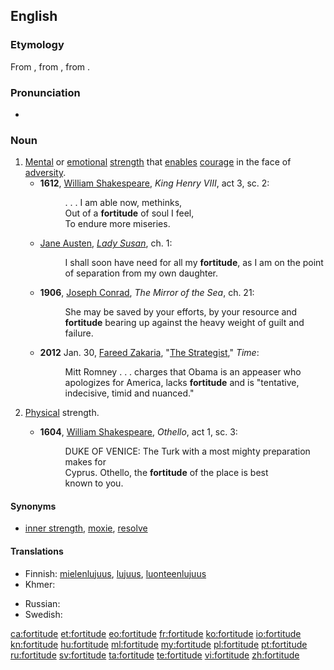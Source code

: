 ==English==

===Etymology===
From {{etyl|fro|en}}, from {{etyl|la|en}} {{term|fortitudo|fortitūdō|bravery, strength|lang=la}}, from {{term|fortis||brave, strong|lang=la}}.

===Pronunciation===
* {{a|RP}} {{IPA|/ˈfɔːtɪtjuːd/}}

===Noun===
{{en-noun}}

# [[mental|Mental]] or [[emotional]] [[strength]] that [[enable]]s [[courage]] in the face of [[adversity]].
#* '''1612''', [[w:William Shakespeare|William Shakespeare]], ''King Henry VIII'', act 3, sc. 2:
#*: . . . I am able now, methinks,
#*: Out of a '''fortitude''' of soul I feel,
#*: To endure more miseries.
#* {{circa|1794}} [[w:Jane Austen|Jane Austen]], ''[[w:Lady Susan|Lady Susan]]'', ch. 1:
#*: I shall soon have need for all my '''fortitude''', as I am on the point of separation from my own daughter.
#* '''1906''', [[w:Joseph Conrad|Joseph Conrad]], ''The Mirror of the Sea'', ch. 21:
#*: She may be saved by your efforts, by your resource and '''fortitude''' bearing up against the heavy weight of guilt and failure.
#* '''2012 ''' Jan. 30, [[w:Fareed Zakaria|Fareed Zakaria]], "[http://www.time.com/time/magazine/article/0,9171,2104842,00.html The Strategist]," ''Time'':
#*: Mitt Romney . . . charges that Obama is an appeaser who apologizes for America, lacks '''fortitude''' and is "tentative, indecisive, timid and nuanced."
# {{context|archaic}} [[physical|Physical]] strength.
#* '''1604''', [[w:William Shakespeare|William Shakespeare]], ''Othello'', act 1, sc. 3:
#*: DUKE OF VENICE: The Turk with a most mighty preparation makes for
#*: Cyprus. Othello, the '''fortitude''' of the place is best
#*: known to you.

====Synonyms====
* {{sense|mental or emotional strength}} [[inner strength]], [[moxie]], [[resolve]]

====Translations====
{{trans-top|mental or emotional strength}}
* Finnish: [[mielenlujuus]], [[lujuus]], [[luonteenlujuus]]
* Khmer: {{t-|km|ចិត្ដអត់ធ្មត់|tr=jət ɑt tmʊət|sc=Khmr}}
{{trans-mid}}
* Russian: {{t-|ru|сила духа|f}}
* Swedish: {{t+|sv|tapperhet}}
{{trans-bottom}}

[[ca:fortitude]]
[[et:fortitude]]
[[eo:fortitude]]
[[fr:fortitude]]
[[ko:fortitude]]
[[io:fortitude]]
[[kn:fortitude]]
[[hu:fortitude]]
[[ml:fortitude]]
[[my:fortitude]]
[[pl:fortitude]]
[[pt:fortitude]]
[[ru:fortitude]]
[[sv:fortitude]]
[[ta:fortitude]]
[[te:fortitude]]
[[vi:fortitude]]
[[zh:fortitude]]